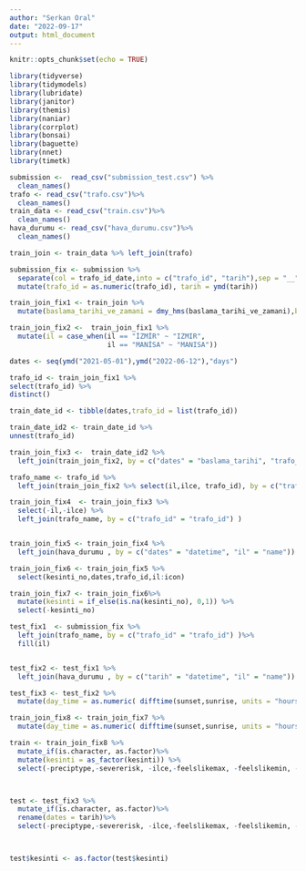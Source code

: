 ```yaml
---
author: "Serkan Oral"
date: "2022-09-17"
output: html_document
---
```


```r
knitr::opts_chunk$set(echo = TRUE)
```

```r

library(tidyverse)
library(tidymodels)
library(lubridate)
library(janitor)
library(themis)
library(naniar)
library(corrplot)
library(bonsai)
library(baguette)
library(nnet)
library(timetk)

```


```r
submission <-  read_csv("submission_test.csv") %>% 
  clean_names()
trafo <- read_csv("trafo.csv")%>% 
  clean_names()
train_data <- read_csv("train.csv")%>% 
  clean_names()
hava_durumu <- read_csv("hava_durumu.csv")%>% 
  clean_names()
```



```r
train_join <- train_data %>% left_join(trafo) 
```


```r
submission_fix <- submission %>% 
  separate(col = trafo_id_date,into = c("trafo_id", "tarih"),sep = "__") %>% 
  mutate(trafo_id = as.numeric(trafo_id), tarih = ymd(tarih))
```

```r
train_join_fix1 <- train_join %>% 
  mutate(baslama_tarihi_ve_zamani = dmy_hms(baslama_tarihi_ve_zamani),baslama_tarihi = as_date(baslama_tarihi_ve_zamani))
```

```r
train_join_fix2 <-  train_join_fix1 %>% 
  mutate(il = case_when(il == "İZMİR" ~ "IZMIR",
                        il == "MANİSA" ~ "MANISA"))
```

```r
dates <- seq(ymd("2021-05-01"),ymd("2022-06-12"),"days")

trafo_id <- train_join_fix1 %>%
select(trafo_id) %>%
distinct()
```

```r
train_date_id <- tibble(dates,trafo_id = list(trafo_id))
```


```r
train_date_id2 <- train_date_id %>% 
unnest(trafo_id)
```

```r
train_join_fix3 <-  train_date_id2 %>% 
  left_join(train_join_fix2, by = c("dates" = "baslama_tarihi", "trafo_id" = "trafo_id"))


```


```r
trafo_name <- trafo_id %>% 
  left_join(train_join_fix2 %>% select(il,ilce, trafo_id), by = c("trafo_id" = "trafo_id"))
```

```r
train_join_fix4  <- train_join_fix3 %>% 
  select(-il,-ilce) %>% 
  left_join(trafo_name, by = c("trafo_id" = "trafo_id") )


train_join_fix5 <- train_join_fix4 %>% 
  left_join(hava_durumu , by = c("dates" = "datetime", "il" = "name"))
```


```r
train_join_fix6 <- train_join_fix5 %>% 
  select(kesinti_no,dates,trafo_id,il:icon)

```

```r
train_join_fix7 <- train_join_fix6%>% 
  mutate(kesinti = if_else(is.na(kesinti_no), 0,1)) %>% 
  select(-kesinti_no)
```


```r
test_fix1  <- submission_fix %>% 
  left_join(trafo_name, by = c("trafo_id" = "trafo_id") )%>% 
  fill(il)


test_fix2 <- test_fix1 %>% 
  left_join(hava_durumu , by = c("tarih" = "datetime", "il" = "name"))

test_fix3 <- test_fix2 %>% 
  mutate(day_time = as.numeric( difftime(sunset,sunrise, units = "hours")))
```


```r
train_join_fix8 <- train_join_fix7 %>% 
  mutate(day_time = as.numeric( difftime(sunset,sunrise, units = "hours")))
```

```r
train <- train_join_fix8 %>% 
  mutate_if(is.character, as.factor)%>% 
  mutate(kesinti = as_factor(kesinti)) %>% 
  select(-preciptype,-severerisk, -ilce,-feelslikemax, -feelslikemin, -feelslike, -precipprob,-precipcover, -snowdepth, -cloudcover, -visibility, -uvindex, -moonphase, -description, -icon,-conditions,-sunrise, -sunset)



test <- test_fix3 %>% 
  mutate_if(is.character, as.factor)%>% 
  rename(dates = tarih)%>% 
  select(-preciptype,-severerisk, -ilce,-feelslikemax, -feelslikemin, -feelslike, -precipprob,-precipcover, -snowdepth, -cloudcover, -visibility, -uvindex, -moonphase, -description, -icon,-stations,-conditions,-sunrise, -sunset)



test$kesinti <- as.factor(test$kesinti)

```




















